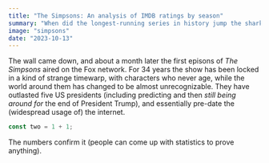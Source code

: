 ```yaml
---
title: "The Simpsons: An analysis of IMDB ratings by season"
summary: "When did the longest-running series in history jump the shark?"
image: "simpsons"
date: "2023-10-13"
---
```


The wall came down, and about a month later <SimpsonsXRef slug="7g08">the first episons</SimpsonsXRef> of *The Simpsons* aired on the Fox network. For 34 years the show has been locked in a kind of strange timewarp, with characters who never age, while the world around them has changed to be almost unrecognizable. They have outlasted five US presidents (including <SimpsonsXRef slug="babf13">predicting</SimpsonsXRef> and then *still being around for* the end of President Trump), and essentially pre-date the (widespread usage of) the internet.

```js
const two = 1 + 1;
```

The numbers confirm it (people can come up with statistics to prove anything).

<SimpsonsChart modelName="simpsons" />
